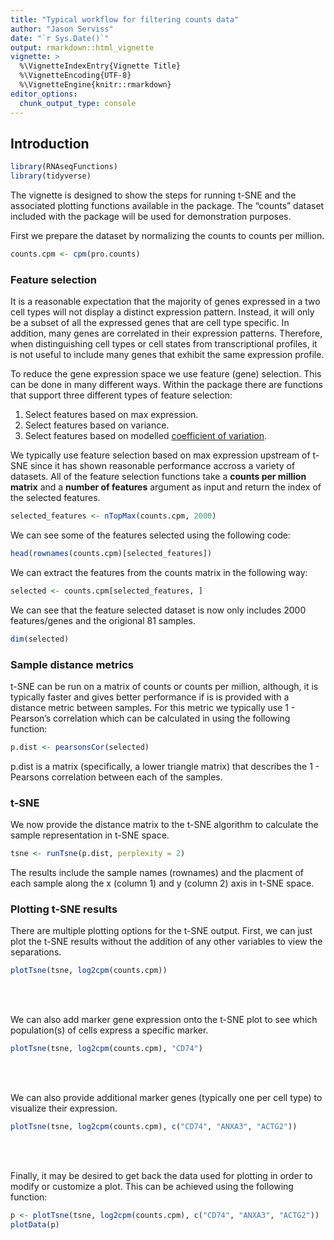 ```yaml
---
title: "Typical workflow for filtering counts data"
author: "Jason Serviss"
date: "`r Sys.Date()`"
output: rmarkdown::html_vignette
vignette: >
  %\VignetteIndexEntry{Vignette Title}
  %\VignetteEncoding{UTF-8}
  %\VignetteEngine{knitr::rmarkdown}
editor_options: 
  chunk_output_type: console
---
```


## Introduction
```r
library(RNAseqFunctions)
library(tidyverse)
```

The vignette is designed to show the steps for running t-SNE and the associated 
plotting functions available in the package. The "counts" dataset included with
the package will be used for demonstration purposes.

First we prepare the dataset by normalizing the counts to counts per million.

```r
counts.cpm <- cpm(pro.counts)
```

### Feature selection

It is a reasonable expectation that the majority of genes expressed in a two
cell types will not display a distinct expression pattern. Instead, it will 
only be a subset of all the expressed genes that are cell type specific. In 
addition, many genes are correlated in their expression patterns. Therefore, 
when distinguishing cell types or cell states from transcriptional profiles, it
is not useful to include many genes that exhibit the same expression profile.

To reduce the gene expression space we use feature (gene) selection. This can be 
done in many different ways. Within the package there are functions that support 
three different types of feature selection:

1. Select features based on max expression.  
2. Select features based on variance.  
3. Select features based on modelled [coefficient of variation](https://en.wikipedia.org/wiki/Coefficient_of_variation).  

We typically use feature selection based on max expression upstream of t-SNE 
since it has shown reasonable performance accross a variety of datasets. All of 
the feature selection functions take a **counts per million matrix** and a
**number of features** argument as input and return the index of the selected 
features.

```r
selected_features <- nTopMax(counts.cpm, 2000)
```

We can see some of the features selected using the following code:

```r
head(rownames(counts.cpm)[selected_features])
```

We can extract the features from the counts matrix in the following way:

```r
selected <- counts.cpm[selected_features, ]
```

We can see that the feature selected dataset is now only includes 2000 
features/genes and the origional 81 samples.

```r
dim(selected)
```

### Sample distance metrics

t-SNE can be run on a matrix of counts or counts per million, although, it is 
typically faster and gives better performance if is is provided with a distance 
metric between samples. For this metric we typically use 1 - Pearson's 
correlation which can be calculated in using the following function:

```r
p.dist <- pearsonsCor(selected)
```

p.dist is a matrix (specifically, a lower triangle matrix) that describes the 
1 - Pearsons correlation between each of the samples.

### t-SNE

We now provide the distance matrix to the t-SNE algorithm to calculate the 
sample representation in t-SNE space.

```r
tsne <- runTsne(p.dist, perplexity = 2)
```

The results include the sample names (rownames) and the placment of each sample 
along the x (column 1) and y (column 2) axis in t-SNE space.

### Plotting t-SNE results

There are multiple plotting options for the t-SNE output. First, we can just 
plot the t-SNE results without the addition of any other variables to view the 
separations.

```r
plotTsne(tsne, log2cpm(counts.cpm))
```
<br></br>

We can also add marker gene expression onto the t-SNE plot to see which 
population(s) of cells express a specific marker.

```r
plotTsne(tsne, log2cpm(counts.cpm), "CD74")
```
<br></br>

We can also provide additional marker genes (typically one per cell type) to 
visualize their expression.

```r
plotTsne(tsne, log2cpm(counts.cpm), c("CD74", "ANXA3", "ACTG2"))
```
<br></br>

Finally, it may be desired to get back the data used for plotting in order to 
modify or customize a plot. This can be achieved using the following function:

```r
p <- plotTsne(tsne, log2cpm(counts.cpm), c("CD74", "ANXA3", "ACTG2"))
plotData(p)
```

